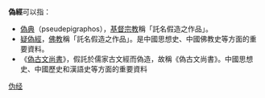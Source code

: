 {{distinguish|味精|緯書|經書}}

'''偽經'''可以指：
* [[偽典|偽典]]（pseudepigraphos），[[基督宗教|基督宗教]]稱「託名假造之作品」。
* [[佛典疑偽經文獻|疑偽經]]，[[佛教|佛教]]稱「託名假造之作品」。是中國思想史、中國佛教史等方面的重要資料。
*《[[偽古文尚書|偽古文尚書]]》，假託於儒家古文經而偽造，故稱《偽古文尚書》。中國思想史、中國歷史和漢語史等方面的重要資料

{{disambig|H|Cat=二字作品消歧义}}

[[Category:伪经|]]